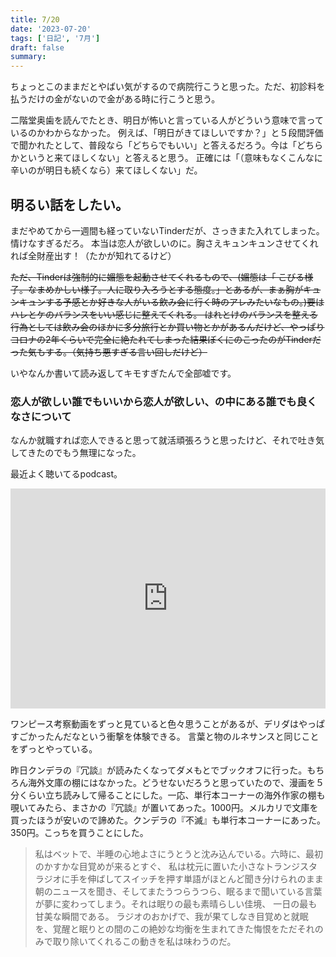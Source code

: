 ```yaml
---
title: 7/20
date: '2023-07-20'
tags: ['日記', '7月']
draft: false
summary:
---
```



ちょっとこのままだとやばい気がするので病院行こうと思った。ただ、初診料を払うだけの金がないので金がある時に行こうと思う。

二階堂奥歯を読んでたとき、明日が怖いと言っている人がどういう意味で言っているのかわからなかった。
例えば、「明日がきてほしいですか？」と５段間評価で聞かれたとして、普段なら「どちらでもいい」と答えるだろう。今は「どちらかというと来てほしくない」と答えると思う。
正確には「（意味もなくこんなに辛いのが明日も続くなら）来てほしくない」だ。

## 明るい話をしたい。
まだやめてから一週間も経っていないTinderだが、さっきまた入れてしまった。情けなすぎるだろ。
本当は恋人が欲しいのに。胸さえキュンキュンさせてくれれば全財産出す！（たかが知れてるけど）

~~ただ、Tinderは強制的に媚態を起動させてくれるもので、(媚態は「 こびる様子。なまめかしい様子。人に取り入ろうとする態度。」とあるが、まぁ胸がキュンキュンする予感とか好きな人がいる飲み会に行く時のアレみたいなもの。)要はハレとケのバランスをいい感じに整えてくれる。
はれとけのバランスを整える行為としては飲み会のほかに多分旅行とか買い物とかがあるんだけど、やっぱりコロナの2年くらいで完全に絶たれてしまった結果ぼくにのこったのがTinderだった気もする。（気持ち悪すぎる言い回しだけど）~~

いやなんか書いて読み返してキモすぎたんで全部嘘です。
### 恋人が欲しい誰でもいいから恋人が欲しい、の中にある誰でも良くなさについて
なんか就職すれば恋人できると思って就活頑張ろうと思ったけど、それで吐き気してきたのでもう無理になった。

最近よく聴いてるpodcast。
<iframe src="https://open.spotify.com/embed/episode/44wn6O9Ip3oizL3UsoHqwB?utm_source=generator" width="100%" height="352" frameBorder="0" allowfullscreen="" allow="autoplay; clipboard-write; encrypted-media; fullscreen; picture-in-picture" loading="lazy"></iframe>


ワンピース考察動画をずっと見ていると色々思うことがあるが、デリダはやっぱすごかったんだなという衝撃を体験できる。
言葉と物のルネサンスと同じことをずっとやっている。


昨日クンデラの『冗談』が読みたくなってダメもとでブックオフに行った。もちろん海外文庫の棚にはなかった。どうせないだろうと思っていたので、漫画を５分くらい立ち読みして帰ることにした。一応、単行本コーナーの海外作家の棚も覗いてみたら、まさかの『冗談』が置いてあった。1000円。メルカリで文庫を買ったほうが安いので諦めた。クンデラの『不滅』も単行本コーナーにあった。350円。こっちを買うことにした。
>私はベットで、半睡の心地よさにうとうと沈み込んでいる。六時に、最初のかすかな目覚めが来るとすぐ、 私は枕元に置いた小さなトランジスタラジオに手を伸ばしてスイッチを押す単語がほとんど聞き分けられのまま朝のニュースを聞き、そしてまたうつらうつら、眠るまで聞いている言葉が夢に変わってしまう。それは眠りの最も素晴らしい佳境、 一日の最も甘美な瞬間である。  ラジオのおかげで、我が果てしなき目覚めと就眠を、覚醒と眠りとの間のこの絶妙な均衡を生まれてきた悔恨をただそれのみで取り除いてくれるこの動きを私は味わうのだ。 

